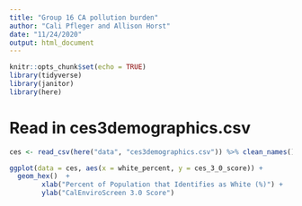 ```yaml
---
title: "Group 16 CA pollution burden"
author: "Cali Pfleger and Allison Horst"
date: "11/24/2020"
output: html_document
---
```


```r
knitr::opts_chunk$set(echo = TRUE)
library(tidyverse)
library(janitor)
library(here)
```

# Read in  ces3demographics.csv 
```r
ces <- read_csv(here("data", "ces3demographics.csv")) %>% clean_names()
```

```r
ggplot(data = ces, aes(x = white_percent, y = ces_3_0_score)) +
  geom_hex()  +
        xlab("Percent of Population that Identifies as White (%)") +
        ylab("CalEnviroScreen 3.0 Score")
```

